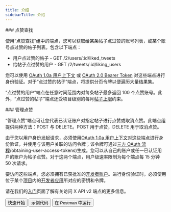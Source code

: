```yaml
---
title: 介绍
sidebarTitle: 介绍
---
```



<div id="likes-lookup">
  ### 点赞查找
</div>

使用“点赞查找”组中的端点，您可以获取给某条帖子点过赞的账号列表，或某个账号点过赞的帖子列表。包含以下端点：

- 用户点过赞的帖子 - GET /2/users/:id/liked\_tweets
- 给帖子点过赞的用户 - GET /2/tweets/:id/liking\_users

您可以使用 [OAuth 1.0a 用户上下文](/zh/resources/fundamentals/authentication) 或 [OAuth 2.0 Bearer Token](/zh/resources/fundamentals/authentication#oauth-2-0) 对这些端点进行身份验证。对于“点过赞的帖子”端点，将提供分页令牌以便遍历大量结果集。

“点过赞的用户”端点在任意时间范围内对每条帖子最多返回 100 个点赞账号。此外，“点过赞的帖子”端点还受项目级别的每月[帖子上限](/zh/x-api/fundamentals/post-cap)约束。
 

<div id="manage-likes">
  ### 管理点赞
</div>

“管理点赞”端点可让您代表已认证账户对指定帖子进行点赞或取消点赞。此端点组提供两种方法：POST 与 DELETE。POST 用于点赞，DELETE 用于取消点赞。

由于您以用户身份发起请求，必须使用[OAuth 1.0a 用户上下文](/zh/resources/fundamentals/authentication)对这些端点进行身份验证，并使用与该用户关联的访问令牌；该令牌可通过[三方 OAuth 流程](/zh/resources/fundamentals/authentication#oauth-1-0a-2)/obtaining-user-access-tokens)生成。您可以从自己的账户或任一已认证用户的账户为帖子点赞。对于这两个端点，用户级速率限制为每个端点每 15 分钟 50 次请求。

要访问这些端点，您必须拥有已获批准的[开发者账户](/zh/resources/fundamentals/developer-portal)。进行身份验证时，必须使用位于某个[项目](/zh/resources/fundamentals/projects)内的[开发者应用](/zh/resources/fundamentals/developer-apps)所对应的密钥和令牌。

请在我们的[入门](/zh/x-api/getting-started/about-x-api)页面了解有关访问 X API v2 端点的更多信息。

<div class="flex space-x-2">
  <Button href="/zh/x-api/posts/likes/quickstart/likes-lookup">
    快速开始
  </Button>

  <Button href="https://github.com/xdevplatform/Twitter-API-v2-sample-code">
    示例代码
  </Button>

  <Button href="https://app.getpostman.com/run-collection/9956214-784efcda-ed4c-4491-a4c0-a26470a67400">
    在 Postman 中运行
  </Button>
</div>
